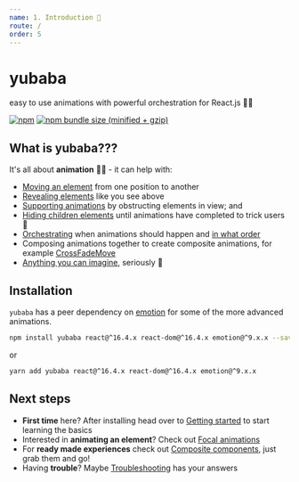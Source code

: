 ```yaml
---
name: 1. Introduction 📖
route: /
order: 5
---
```



# yubaba

easy to use animations with powerful orchestration for React.js 🧙✨

[![npm](https://img.shields.io/npm/v/yubaba.svg)](https://www.npmjs.com/package/yubaba) [![npm bundle size (minified + gzip)](https://img.shields.io/bundlephobia/minzip/yubaba.svg)](https://bundlephobia.com/result?p=yubaba)

<EmailChain />

## What is yubaba???

It's all about **animation** 🧙✨ - it can help with:

- [Moving an element](/move) from one position to another
- [Revealing elements](/focal-reveal-move) like you see above
- [Supporting animations](/supporting-animations) by obstructing elements in view; and
- [Hiding children elements](/advanced-usage#delay-showing-content-until-all-animations-have-finished) until animations have completed to trick users 🤫
- [Orchestrating](/advanced-usage#wait-for-the-previous-animation-to-finish-before-starting-the-next) when animations should happen and [in what order](/advanced-usage#controlling-in-what-order-animations-should-execute)
- Composing animations together to create composite animations, for example [CrossFadeMove](/cross-fade-move)
- [Anything you can imagine](/custom-animations), seriously 🤩

## Installation

`yubaba` has a peer dependency on [emotion](https://emotion.sh/docs/introduction) for some of the more advanced animations.

```bash
npm install yubaba react@^16.4.x react-dom@^16.4.x emotion@^9.x.x --save
```

or

```bash
yarn add yubaba react@^16.4.x react-dom@^16.4.x emotion@^9.x.x
```

## Next steps

- **First time** here? After installing head over to [Getting started](/getting-started) to start learning the basics
- Interested in **animating an element**? Check out [Focal animations](/focal-animations)
- For **ready made experiences** check out [Composite components](/composite-components), just grab them and go!
- Having **trouble**? Maybe [Troubleshooting](/troubleshooting) has your answers
